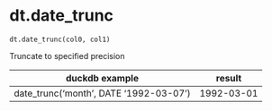 # dt.date_trunc { #duckops.dt.date_trunc }

`dt.date_trunc(col0, col1)`

Truncate to specified precision

| duckdb example | result |
| -------------- | ------ |
| date_trunc('month', DATE '1992-03-07') | 1992-03-01 |
